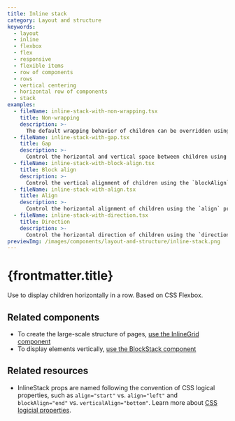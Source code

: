 ```yaml
---
title: Inline stack
category: Layout and structure
keywords:
  - layout
  - inline
  - flexbox
  - flex
  - responsive
  - flexible items
  - row of components
  - rows
  - vertical centering
  - horizontal row of components
  - stack
examples:
  - fileName: inline-stack-with-non-wrapping.tsx
    title: Non-wrapping
    description: >-
      The default wrapping behavior of children can be overridden using the `wrap` prop.
  - fileName: inline-stack-with-gap.tsx
    title: Gap
    description: >-
      Control the horizontal and vertical space between children using the `gap` prop. The `gap` prop supports responsive spacing with the [Breakpoints tokens](/tokens/breakpoints).
  - fileName: inline-stack-with-block-align.tsx
    title: Block align
    description: >-
      Control the vertical alignment of children using the `blockAlign` prop.
  - fileName: inline-stack-with-align.tsx
    title: Align
    description: >-
      Control the horizontal alignment of children using the `align` prop.
  - fileName: inline-stack-with-direction.tsx
    title: Direction
    description: >-
      Control the horizontal direction of children using the `direction` prop. The `direction` prop supports responsive spacing with the [Breakpoints tokens](/tokens/breakpoints).
previewImg: /images/components/layout-and-structure/inline-stack.png
---
```


# {frontmatter.title}

<Lede>

Use to display children horizontally in a row. Based on CSS Flexbox.

</Lede>

<Examples />

<Props componentName={frontmatter.title} />

## Related components

- To create the large-scale structure of pages, [use the InlineGrid component](/components/layout-and-structure/inline-grid)
- To display elements vertically, [use the BlockStack component](/components/layout-and-structure/block-stack)

## Related resources

- InlineStack props are named following the convention of CSS logical properties, such as `align="start"` vs. `align="left"` and `blockAlign="end"` vs. `verticalAlign="bottom"`. Learn more about [CSS logicial properties](https://developer.mozilla.org/en-US/docs/Web/CSS/CSS_Logical_Properties).
